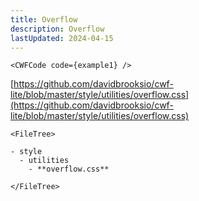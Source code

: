 ```yaml
---
title: Overflow
description: Overflow
lastUpdated: 2024-04-15
---
```




<Tabs>
  <TabItem label="Overview" icon="puzzle">

    <CWFCode code={example1} />
  </TabItem>
  <TabItem label="Files" icon="list-format">

  [https://github.com/davidbrooksio/cwf-lite/blob/master/style/utilities/overflow.css](https://github.com/davidbrooksio/cwf-lite/blob/master/style/utilities/overflow.css)
  
    <FileTree>

    - style
      - utilities
        - **overflow.css**

    </FileTree>
  </TabItem>
  <TabItem label="Stylesheet" icon="open-book">
    <Code code={cssExample} lang="css" />
  </TabItem>
</Tabs>